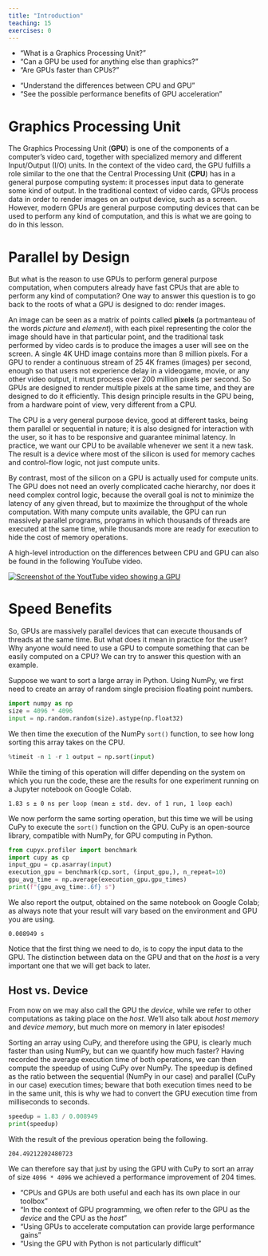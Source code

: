 ```yaml
---
title: "Introduction"
teaching: 15
exercises: 0
---
```


:::::::::::::::::::::::::::::::::::::: questions
- "What is a Graphics Processing Unit?"
- "Can a GPU be used for anything else than graphics?"
- "Are GPUs faster than CPUs?"
::::::::::::::::::::::::::::::::::::::

:::::::::::::::::::::::::::::::::::::: objectives
- "Understand the differences between CPU and GPU"
- "See the possible performance benefits of GPU acceleration"
::::::::::::::::::::::::::::::::::::::

# Graphics Processing Unit

The Graphics Processing Unit (**GPU**) is one of the components of a computer's video card, together with specialized memory and different Input/Output (I/O) units.
In the context of the video card, the GPU fulfills a role similar to the one that the Central Processing Unit (**CPU**) has in a general purpose computing system: it processes input data to generate some kind of output.
In the traditional context of video cards, GPUs process data in order to render images on an output device, such as a screen.
However, modern GPUs are general purpose computing devices that can be used to perform any kind of computation, and this is what we are going to do in this lesson.

# Parallel by Design

But what is the reason to use GPUs to perform general purpose computation, when computers already have fast CPUs that are able to perform any kind of computation?
One way to answer this question is to go back to the roots of what a GPU is designed to do: render images.

An image can be seen as a matrix of points called **pixels** (a portmanteau of the words *picture* and *element*), with each pixel representing the color the image should have in that particular point, and the traditional task performed by video cards is to produce the images a user will see on the screen.
A single 4K UHD image contains more than 8 million pixels.
For a GPU  to render a continuous stream of 25 4K frames (images) per second, enough so that users not experience delay in a videogame, movie, or any other video output, it must process over 200 million pixels per second.
So GPUs are designed to render multiple pixels at the same time, and they are designed to do it efficiently.
This design principle results in the GPU being, from a hardware point of view, very different from a CPU.

The CPU is a very general purpose device, good at different tasks, being them parallel or sequential in nature; it is also designed for interaction with the user, so it has to be responsive and guarantee minimal latency.
In practice, we want our CPU to be available whenever we sent it a new task.
The result is a device where most of the silicon is used for memory caches and control-flow logic, not just compute units.

By contrast, most of the silicon on a GPU is actually used for compute units.
The GPU does not need an overly complicated cache hierarchy, nor does it need complex control logic, because the overall goal is not to minimize the latency of any given thread, but to maximize the throughput of the whole computation.
With many compute units available, the GPU can run massively parallel programs, programs in which thousands of threads are executed at the same time, while thousands more are ready for execution to hide the cost of memory operations.

A high-level introduction on the differences between CPU and GPU can also be found in the following YouTube video.

[![](https://img.youtube.com/vi/bZdxcHEM-uc/0.jpg){alt='Screenshot of the YoutTube video showing a GPU'}](https://www.youtube.com/watch?v=bZdxcHEM-uc)

# Speed Benefits

So, GPUs are massively parallel devices that can execute thousands of threads at the same time.
But what does it mean in practice for the user? Why anyone would need to use a GPU to compute something that can be easily computed on a CPU?
We can try to answer this question with an example.

Suppose we want to sort a large array in Python.
Using NumPy, we first need to create an array of random single precision floating point numbers.

~~~python
import numpy as np
size = 4096 * 4096
input = np.random.random(size).astype(np.float32)
~~~

We then time the execution of the NumPy `sort()` function, to see how long sorting this array takes on the CPU.

~~~python
%timeit -n 1 -r 1 output = np.sort(input)
~~~

While the timing of this operation will differ depending on the system on which you run the code, these are the results for one experiment running on a Jupyter notebook on Google Colab.

~~~output
1.83 s ± 0 ns per loop (mean ± std. dev. of 1 run, 1 loop each)
~~~

We now perform the same sorting operation, but this time we will be using CuPy to execute the `sort()` function on the GPU.
CuPy is an open-source library, compatible with NumPy, for GPU computing in Python.

~~~python
from cupyx.profiler import benchmark
import cupy as cp
input_gpu = cp.asarray(input)
execution_gpu = benchmark(cp.sort, (input_gpu,), n_repeat=10)
gpu_avg_time = np.average(execution_gpu.gpu_times)
print(f"{gpu_avg_time:.6f} s")
~~~

We also report the output, obtained on the same notebook on Google Colab; as always note that your result will vary based on the environment and GPU you are using.

~~~output
0.008949 s
~~~

Notice that the first thing we need to do, is to copy the input data to the GPU. The distinction between data on the GPU and that on the *host* is a very important one that we will get back to later.

:::callout
## Host vs. Device
From now on we may also call the GPU the *device*, while we refer to other computations as taking place on the *host*. We'll also talk about *host memory* and *device memory*, but much more on memory in later episodes!
:::

Sorting an array using CuPy, and therefore using the GPU, is clearly much faster than using NumPy, but can we quantify how much faster?
Having recorded the average execution time of both operations, we can then compute the speedup of using CuPy over NumPy.
The speedup is defined as the ratio between the sequential (NumPy in our case) and parallel (CuPy in our case) execution times; beware that both execution times need to be in the same unit, this is why we had to convert the GPU execution time from milliseconds to seconds.

~~~python
speedup = 1.83 / 0.008949
print(speedup)
~~~

With the result of the previous operation being the following.

~~~output
204.49212202480723
~~~

We can therefore say that just by using the GPU with CuPy to sort an array of size `4096 * 4096` we achieved a performance improvement of 204 times.

:::::::::::::::::::::::::::::::::::::: keypoints
- "CPUs and GPUs are both useful and each has its own place in our toolbox"
- "In the context of GPU programming, we often refer to the GPU as the *device* and the CPU as the *host*"
- "Using GPUs to accelerate computation can provide large performance gains"
- "Using the GPU with Python is not particularly difficult"
::::::::::::::::::::::::::::::::::::::

